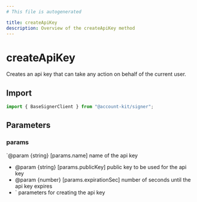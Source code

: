 ```yaml
---
# This file is autogenerated

title: createApiKey
description: Overview of the createApiKey method
---
```


# createApiKey

Creates an api key that can take any action on behalf of the current user.

## Import

```ts
import { BaseSignerClient } from "@account-kit/signer";
```

## Parameters

### params

`@param {string} [params.name] name of the api key

- @param {string} [params.publicKey] public key to be used for the api key
- @param {number} [params.expirationSec] number of seconds until the api key expires
- `
  parameters for creating the api key
